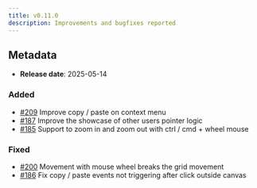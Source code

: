 ```yaml
---
title: v0.11.0
description: Improvements and bugfixes reported
---
```


## Metadata

- **Release date**: 2025-05-14

### Added

- [#209](https://github.com/InditexTech/weavejs/issues/209) Improve copy / paste on context menu
- [#187](https://github.com/InditexTech/weavejs/issues/187) Improve the showcase of other users pointer logic
- [#185](https://github.com/InditexTech/weavejs/issues/185) Support to zoom in and zoom out with ctrl / cmd + wheel mouse

### Fixed

- [#200](https://github.com/InditexTech/weavejs/issues/200) Movement with mouse wheel breaks the grid movement
- [#186](https://github.com/InditexTech/weavejs/issues/186) Fix copy / paste events not triggering after click outside canvas
